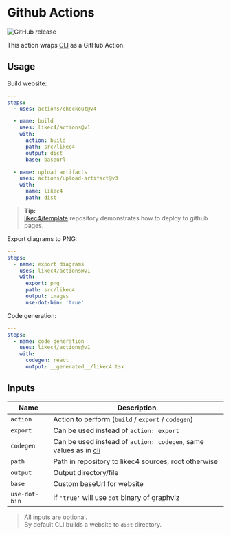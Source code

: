 
# Github Actions

![GitHub release](https://img.shields.io/github/release/likec4/actions.svg)

This action wraps [CLI](./cli) as a GitHub Action.

## Usage

Build website:

```yaml
---
steps:
  - uses: actions/checkout@v4

  - name: build
    uses: likec4/actions@v1
    with:
      action: build
      path: src/likec4
      output: dist
      base: baseurl

  - name: upload artifacts
    uses: actions/upload-artifact@v3
    with:
      name: likec4
      path: dist
```

> **Tip:**  
> [likec4/template](https://github.com/likec4/template) repository demonstrates how to deploy to github pages.

Export diagrams to PNG:

```yaml
---
steps:
  - name: export diagrams
    uses: likec4/actions@v1
    with:
      export: png
      path: src/likec4
      output: images
      use-dot-bin: 'true'
```

Code generation:

```yaml
---
steps:
  - name: code generation
    uses: likec4/actions@v1
    with:
      codegen: react
      output: __generated__/likec4.tsx
```

## Inputs

| Name          | Description                                                                                           |
| ------------- | ----------------------------------------------------------------------------------------------------- |
| `action`      | Action to perform (`build` / `export` / `codegen`)                                                    |
| `export`      | Can be used instead of `action: export`                                                               |
| `codegen`     | Can be used instead of `action: codegen`, same values as in [cli](https://likec4.dev/docs/tools/cli/) |
| `path`        | Path in repository to likec4 sources, root otherwise                                                  |
| `output`      | Output directory/file                                                                                 |
| `base`        | Custom baseUrl for website                                                                            |
| `use-dot-bin` | if `'true'` will use `dot` binary of graphviz                                                         |

> All inputs are optional.  
> By default CLI builds a website to `dist` directory.

